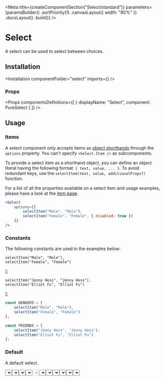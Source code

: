 
<Meta
    title={createComponentSection("Select/standard")}
    parameters={paramsBuilder()
        .sortPriority(1)
        .canvasLayout({ width: "80%" })
        .docsLayout(<ReactComponentsLayout semanticPath="/modules/dropdown" />)
        .build()}
/>

# Select

A select can be used to select between choices.

## Installation

<Installation componentFolder="select" imports={<Imports />} />

### Props

<HocWarning componentName="Dropdown" semanticPath="/modules/dropdown" />

<Props
    componentsDefinitions={[
        { displayName: "Select", component: PureSelect }
    ]}
/>

## Usage

### Items

A select component only accepts items as [object shorthands](?path=/docs/getting-started-shorthand-props--page#object-as-value) through the `options` property. You can't specify `<Select.Item />` as subcomponents.

To provide a select item as a shorthand object, you can define an object literal having the following format: `{ text, value, ... }`. To avoid redundant keys, use the `selectItem(text, value, additionalProps?)` function.

For a list of all the properties available on a select item and usage examples, please have a look at the [item page](?path=/docs/components-select-item--text).

```jsx dark
<Select
    options={[
        selectItem("Male", "Male"),
        selectItem("Female", "Female", { disabled: true })
    ]}
/>
```

### Constants

The following constants are used in the examples below:

    selectItem("Male", "Male"),
    selectItem("Female", "Female")
];

    selectItem("Jenny Hess", "Jenny Hess"),
    selectItem("Elliot Fu", "Elliot Fu")
];

```javascript dark
const GENDERS = [
    selectItem("Male", "Male"),
    selectItem("Female", "Female")
];

const FRIENDS = [
    selectItem("Jenny Hess", "Jenny Hess"),
    selectItem("Elliot Fu", "Elliot Fu")
];
```

### Default

A default select.

<Preview>
    <Story name="default">
        <Select
            options={GENDERS}
        />
    </Story>
</Preview>

### Selected value

A select can have an initial value.

<Preview>
    <Story name="selected value">
        <Select
            placeholder="Gender"
            defaultValue="Female"
            options={GENDERS}
        />
    </Story>
</Preview>

### Icon

A select can display an [icon](?path=/docs/materials-icons--page) before it's content. Specify the icon to use with a [shorthand value](?path=/docs/getting-started-shorthand-props--page).

<Preview>
    <Story name="icon">
        <Select
            placeholder="Gender"
            icon={<MagnifierIcon />}
            options={GENDERS}
        />
    </Story>
</Preview>

### Clearable

A clearable select let a user remove is selection.

<Preview>
    <Story name="clearable">
        <Select
            placeholder="Gender"
            clearable
            options={GENDERS}
        />
    </Story>
</Preview>

### Disabled

A select can be disabled.

<Preview>
    <Story name="disabled">
        <Select
            placeholder="Gender"
            disabled
            options={GENDERS}
        />
    </Story>
</Preview>

### Fluid

A select can take the width of its container.

<Preview>
    <Story name="fluid">
        <Select
            placeholder="Gender"
            fluid
            options={GENDERS}
        />
    </Story>
</Preview>

### Size

A select can vary in size.

Can be set to: `"small"`, `"large"` or omitted.

<Preview>
    <Story name="size">
        <div className="flex items-end items-space-between">
            <Select
                placeholder="Gender"
                fluid
                size="small"
                options={GENDERS}
            />
            <Select
                placeholder="Gender"
                fluid
                options={GENDERS}
            />
            <Select
                placeholder="Gender"
                fluid
                size="large"
                options={GENDERS}
            />
        </div>
    </Story>
</Preview>

### Error

A select can show that the data contains errors.

<Preview>
    <Story name="error">
        <Select
            placeholder="Gender"
            error
            options={GENDERS}
        />
    </Story>
</Preview>

### Actions

A select can contains non selectable items acting as actions.

Actions must be specified as [object shorthands](?path=/docs/getting-started-shorthand-props--page#object-as-value) having the following format: `{ content, className? ... }`.

<Preview>
    <Story name="actions">
        <Select
            placeholder="Gender"
            options={GENDERS}
            actions={[{ content: <a href="https://en.wikipedia.org/wiki/Gender" target="_blank" rel="noopener noreferrer">View on Wikipedia</a> }]}
        />
    </Story>
</Preview>

<Story
    name="autofocus"
    parameters={paramsBuilder()
        .excludeFromDocs()
        .build()}
>
    <div className="flex items-space-between">
        <Select autofocus placeholder="Gender" options={GENDERS} />
        <Select autofocus disabled placeholder="Gender" options={GENDERS} />
    </div>
</Story>

<Story
    name="autofocus delay"
    parameters={paramsBuilder()
        .excludeFromDocs()
        .build()}
>
    <div className="flex items-space-between">
        <Select autofocus autofocusDelay={500} placeholder="Gender" options={GENDERS} />
        <Select autofocus disabled autofocusDelay={500} placeholder="Gender" options={GENDERS} />
    </div>
</Story>

<Story
    name="ref"
    parameters={paramsBuilder()
        .excludeFromDocs()
        .build()}
>
    <RefLogger component={<Select options={GENDERS} />} />
</Story>
